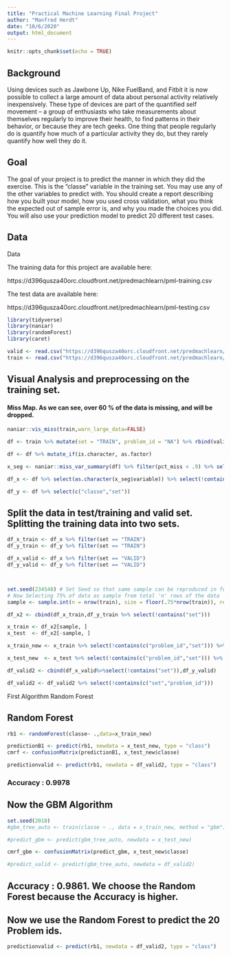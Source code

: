 ```yaml
---
title: "Practical Machine Learning Final Project"
author: "Manfred Herdt"
date: "10/6/2020"
output: html_document
---
```


```r
knitr::opts_chunk$set(echo = TRUE)
```

## Background

Using devices such as Jawbone Up, Nike FuelBand, and Fitbit it is now possible to collect a large amount of data about personal activity relatively inexpensively. These type of devices are part of the quantified self movement – a group of enthusiasts who take measurements about themselves regularly to improve their health, to find patterns in their behavior, or because they are tech geeks. One thing that people regularly do is quantify how much of a particular activity they do, but they rarely quantify how well they do it. 


## Goal 

The goal of your project is to predict the manner in which they did the exercise. This is the "classe" variable in the training set. You may use any of the other variables to predict with. You should create a report describing how you built your model, how you used cross validation, what you think the expected out of sample error is, and why you made the choices you did. You will also use your prediction model to predict 20 different test cases.

## Data 

Data

The training data for this project are available here:

https://d396qusza40orc.cloudfront.net/predmachlearn/pml-training.csv

The test data are available here:

https://d396qusza40orc.cloudfront.net/predmachlearn/pml-testing.csv

```r

library(tidyverse)
library(naniar)
library(randomForest)
library(caret)

valid <- read.csv("https://d396qusza40orc.cloudfront.net/predmachlearn/pml-testing.csv",na.strings=c("NA","#DIV/0!",""))
train <- read.csv("https://d396qusza40orc.cloudfront.net/predmachlearn/pml-training.csv",na.strings=c("NA","#DIV/0!",""))

```

## Visual Analysis and preprocessing on the training set.

#### Miss Map. As we can see, over 60 % of the data is missing, and will be dropped. 

```r
naniar::vis_miss(train,warn_large_data=FALSE)
```
```r

df <- train %>% mutate(set = "TRAIN", problem_id = "NA") %>% rbind(valid %>% mutate(set = "VALID", classe = "NA"))

df <- df %>% mutate_if(is.character, as.factor)

x_seg <- naniar::miss_var_summary(df) %>% filter(pct_miss < .9) %>% select(variable)

df_x <- df %>% select(as.character(x_seg$variable)) %>% select(!contains(c("timestamp","X", "user_name","classe")))

df_y <- df %>% select(c("classe","set"))

```

## Split the data in test/training and valid set. Splitting the training data into two sets. 

```r
df_x_train <- df_x %>% filter(set == "TRAIN")
df_y_train <- df_y %>% filter(set == "TRAIN")

df_x_valid <- df_x %>% filter(set == "VALID")
df_y_valid <- df_y %>% filter(set == "VALID")



set.seed(234548) # Set Seed so that same sample can be reproduced in future also
# Now Selecting 75% of data as sample from total 'n' rows of the data  
sample <- sample.int(n = nrow(train), size = floor(.75*nrow(train)), replace = F)

df_x2 <- cbind(df_x_train,df_y_train %>% select(!contains("set")))

x_train <- df_x2[sample, ]
x_test  <- df_x2[-sample, ]

x_train_new <- x_train %>% select(!contains(c("problem_id","set"))) %>% mutate(classe= droplevels(classe))

x_test_new  <- x_test %>% select(!contains(c("problem_id","set"))) %>% mutate(classe= droplevels(classe))

df_valid2 <- cbind(df_x_valid%>%select(!contains("set")),df_y_valid) 

df_valid2 <- df_valid2 %>% select(!contains(c("set","problem_id")))

```

First Algorithm Random Forest

## Random Forest 

```r

rb1 <- randomForest(classe~ .,data=x_train_new)

predictionB1 <- predict(rb1, newdata = x_test_new, type = "class")
cmrf <- confusionMatrix(predictionB1, x_test_new$classe)

predictionvalid <- predict(rb1, newdata = df_valid2, type = "class")

```
### Accuracy : 0.9978

## Now the GBM Algorithm

```r

set.seed(2018)
#gbm_tree_auto <- train(classe ~ ., data = x_train_new, method = "gbm")

#predict_gbm <- predict(gbm_tree_auto, newdata = x_test_new)

cmrf_gbm <- confusionMatrix(predict_gbm, x_test_new$classe)

#predict_valid <- predict(gbm_tree_auto, newdata = df_valid2)

```
## Accuracy : 0.9861. We choose the Random Forest because the Accuracy is higher. 


## Now we use the Random Forest to predict the 20 Problem ids.

```r
predictionvalid <- predict(rb1, newdata = df_valid2, type = "class")

```

